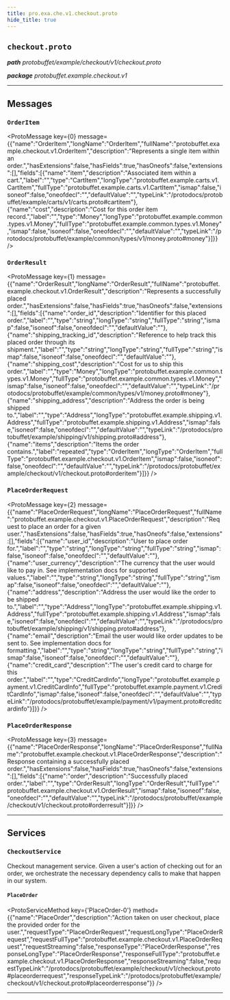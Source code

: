 ```yaml
---
title: pro.exa.che.v1.checkout.proto
hide_title: true
---
```



## `checkout.proto`
_**path** protobuffet/example/checkout/v1/checkout.proto_

_**package** protobuffet.example.checkout.v1_



---

## Messages


### `OrderItem`
<ProtoMessage key={0} message={{"name":"OrderItem","longName":"OrderItem","fullName":"protobuffet.example.checkout.v1.OrderItem","description":"Represents a single item within an order.","hasExtensions":false,"hasFields":true,"hasOneofs":false,"extensions":[],"fields":[{"name":"item","description":"Associated item within a cart.","label":"","type":"CartItem","longType":"protobuffet.example.carts.v1.CartItem","fullType":"protobuffet.example.carts.v1.CartItem","ismap":false,"isoneof":false,"oneofdecl":"","defaultValue":"","typeLink":"/protodocs/protobuffet/example/carts/v1/carts.proto#cartitem"},{"name":"cost","description":"Cost for this order item record.","label":"","type":"Money","longType":"protobuffet.example.common.types.v1.Money","fullType":"protobuffet.example.common.types.v1.Money","ismap":false,"isoneof":false,"oneofdecl":"","defaultValue":"","typeLink":"/protodocs/protobuffet/example/common/types/v1/money.proto#money"}]}} />


### `OrderResult`
<ProtoMessage key={1} message={{"name":"OrderResult","longName":"OrderResult","fullName":"protobuffet.example.checkout.v1.OrderResult","description":"Represents a successfully placed order.","hasExtensions":false,"hasFields":true,"hasOneofs":false,"extensions":[],"fields":[{"name":"order_id","description":"Identifier for this placed order.","label":"","type":"string","longType":"string","fullType":"string","ismap":false,"isoneof":false,"oneofdecl":"","defaultValue":""},{"name":"shipping_tracking_id","description":"Reference to help track this placed order through its shipment.","label":"","type":"string","longType":"string","fullType":"string","ismap":false,"isoneof":false,"oneofdecl":"","defaultValue":""},{"name":"shipping_cost","description":"Cost for us to ship this order.","label":"","type":"Money","longType":"protobuffet.example.common.types.v1.Money","fullType":"protobuffet.example.common.types.v1.Money","ismap":false,"isoneof":false,"oneofdecl":"","defaultValue":"","typeLink":"/protodocs/protobuffet/example/common/types/v1/money.proto#money"},{"name":"shipping_address","description":"Address the order is being shipped to.","label":"","type":"Address","longType":"protobuffet.example.shipping.v1.Address","fullType":"protobuffet.example.shipping.v1.Address","ismap":false,"isoneof":false,"oneofdecl":"","defaultValue":"","typeLink":"/protodocs/protobuffet/example/shipping/v1/shipping.proto#address"},{"name":"items","description":"Items the order contains.","label":"repeated","type":"OrderItem","longType":"OrderItem","fullType":"protobuffet.example.checkout.v1.OrderItem","ismap":false,"isoneof":false,"oneofdecl":"","defaultValue":"","typeLink":"/protodocs/protobuffet/example/checkout/v1/checkout.proto#orderitem"}]}} />


### `PlaceOrderRequest`
<ProtoMessage key={2} message={{"name":"PlaceOrderRequest","longName":"PlaceOrderRequest","fullName":"protobuffet.example.checkout.v1.PlaceOrderRequest","description":"Request to place an order for a given user.","hasExtensions":false,"hasFields":true,"hasOneofs":false,"extensions":[],"fields":[{"name":"user_id","description":"User to place order for.","label":"","type":"string","longType":"string","fullType":"string","ismap":false,"isoneof":false,"oneofdecl":"","defaultValue":""},{"name":"user_currency","description":"The currency that the user would like to pay in. See implementation docs for supported values.","label":"","type":"string","longType":"string","fullType":"string","ismap":false,"isoneof":false,"oneofdecl":"","defaultValue":""},{"name":"address","description":"Address the user would like the order to be shipped to.","label":"","type":"Address","longType":"protobuffet.example.shipping.v1.Address","fullType":"protobuffet.example.shipping.v1.Address","ismap":false,"isoneof":false,"oneofdecl":"","defaultValue":"","typeLink":"/protodocs/protobuffet/example/shipping/v1/shipping.proto#address"},{"name":"email","description":"Email the user would like order updates to be sent to. See implementation docs for formatting.","label":"","type":"string","longType":"string","fullType":"string","ismap":false,"isoneof":false,"oneofdecl":"","defaultValue":""},{"name":"credit_card","description":"The user's credit card to charge for this order.","label":"","type":"CreditCardInfo","longType":"protobuffet.example.payment.v1.CreditCardInfo","fullType":"protobuffet.example.payment.v1.CreditCardInfo","ismap":false,"isoneof":false,"oneofdecl":"","defaultValue":"","typeLink":"/protodocs/protobuffet/example/payment/v1/payment.proto#creditcardinfo"}]}} />


### `PlaceOrderResponse`
<ProtoMessage key={3} message={{"name":"PlaceOrderResponse","longName":"PlaceOrderResponse","fullName":"protobuffet.example.checkout.v1.PlaceOrderResponse","description":"Response containing a successfully placed order.","hasExtensions":false,"hasFields":true,"hasOneofs":false,"extensions":[],"fields":[{"name":"order","description":"Successfully placed order.","label":"","type":"OrderResult","longType":"OrderResult","fullType":"protobuffet.example.checkout.v1.OrderResult","ismap":false,"isoneof":false,"oneofdecl":"","defaultValue":"","typeLink":"/protodocs/protobuffet/example/checkout/v1/checkout.proto#orderresult"}]}} />

---
## Services


### `CheckoutService`

Checkout management service. Given a user's action of checking out for an order,
we orchestrate the necessary dependency calls to make that happen in our system.


#### `PlaceOrder`
<ProtoServiceMethod key={'PlaceOrder-0'} method={{"name":"PlaceOrder","description":"Action taken on user checkout, place the provided order for the user.","requestType":"PlaceOrderRequest","requestLongType":"PlaceOrderRequest","requestFullType":"protobuffet.example.checkout.v1.PlaceOrderRequest","requestStreaming":false,"responseType":"PlaceOrderResponse","responseLongType":"PlaceOrderResponse","responseFullType":"protobuffet.example.checkout.v1.PlaceOrderResponse","responseStreaming":false,"requestTypeLink":"/protodocs/protobuffet/example/checkout/v1/checkout.proto#placeorderrequest","responseTypeLink":"/protodocs/protobuffet/example/checkout/v1/checkout.proto#placeorderresponse"}} />


---


  